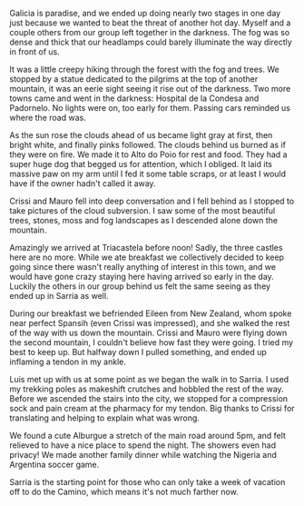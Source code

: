 Galicia is paradise, and we ended up doing nearly two stages in one day just
because we wanted to beat the threat of another hot day. Myself and a couple
others from our group left together in the darkness. The fog was so dense and
thick that our headlamps could barely illuminate the way directly in front of
us.

<Stats miles="24.5" steps="45192" />

It was a little creepy hiking through the forest with the fog and trees. We
stopped by a statue dedicated to the pilgrims at the top of another mountain,
it was an eerie sight seeing it rise out of the darkness. Two more towns came
and went in the darkness: Hospital de la Condesa and Padornelo. No lights were
on, too early for them. Passing cars reminded us where the road was.

As the sun rose the clouds ahead of us became light gray at first, then bright
white, and finally pinks followed. The clouds behind us burned as if they were
on fire. We made it to Alto do Poio for rest and food. They had a super huge
dog that begged us for attention, which I obliged. It laid its massive paw on
my arm until I fed it some table scraps, or at least I would have if the owner
hadn't called it away.

Crissi and Mauro fell into deep conversation and I fell behind as I stopped to
take pictures of the cloud subversion. I saw some of the most beautiful trees,
stones, moss and fog landscapes as I descended alone down the mountain.

Amazingly we arrived at Triacastela before noon! Sadly, the three castles here
are no more. While we ate breakfast we collectively decided to keep
going since there wasn't really anything of interest in this town, and we would
have gone crazy staying here having arrived so early in the day. Luckily the
others in our group behind us felt the same seeing as they ended up in Sarria
as well.

During our breakfast we befriended Eileen from New Zealand, whom spoke near
perfect Spansih (even Crissi was impressed), and she walked the rest of the way
with us down the mountain. Crissi and Mauro were flying down the second
mountain, I couldn't believe how fast they were going. I tried my best to keep
up. But halfway down I pulled something, and ended up inflaming a tendon in my
ankle.

Luis met up with us at some point as we began the walk in to Sarria. I used my
trekking poles as makeshift crutches and hobbled the rest of the way. Before we
ascended the stairs into the city, we stopped for a compression sock and pain
cream at the pharmacy for my tendon. Big thanks to Crissi for translating and
helping to explain what was wrong.

We found a cute Alburgue a stretch of the main road around 5pm, and felt
relieved to have a nice place to spend the night. The showers even had privacy!
We made another family dinner while watching the Nigeria and Argentina soccer
game.

Sarria is the starting point for those who can only take a week of vacation off
to do the Camino, which means it's not much farther now.
